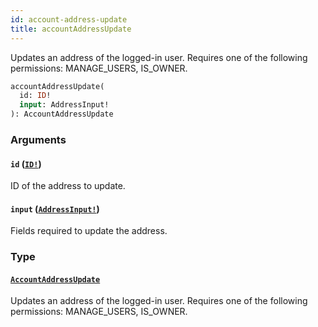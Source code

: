 ```yaml
---
id: account-address-update
title: accountAddressUpdate
---
```


Updates an address of the logged-in user. Requires one of the following permissions: MANAGE_USERS, IS_OWNER.

```graphql
accountAddressUpdate(
  id: ID!
  input: AddressInput!
): AccountAddressUpdate

```

### Arguments

#### `id` ([`ID!`](../../../developer/api-reference/scalars/id))

ID of the address to update.

#### `input` ([`AddressInput!`](../../../developer/api-reference/inputs/address-input))

Fields required to update the address.

### Type

#### [`AccountAddressUpdate`](../../../developer/api-reference/objects/account-address-update)

Updates an address of the logged-in user. Requires one of the following permissions: MANAGE_USERS, IS_OWNER.

